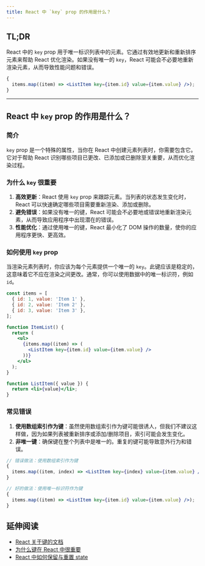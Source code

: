 ```yaml
---
title: React 中 `key` prop 的作用是什么？
---
```


## TL;DR

React 中的 `key` prop 用于唯一标识列表中的元素。它通过有效地更新和重新排序元素来帮助 React 优化渲染。如果没有唯一的 `key`，React 可能会不必要地重新渲染元素，从而导致性能问题和错误。

```jsx
{
  items.map((item) => <ListItem key={item.id} value={item.value} />);
}
```

***

## React 中 `key` prop 的作用是什么？

### 简介

`key` prop 是一个特殊的属性，当你在 React 中创建元素列表时，你需要包含它。它对于帮助 React 识别哪些项目已更改、已添加或已删除至关重要，从而优化渲染过程。

### 为什么 `key` 很重要

1. **高效更新**：React 使用 `key` prop 来跟踪元素。当列表的状态发生变化时，React 可以快速确定哪些项目需要重新渲染、添加或删除。
2. **避免错误**：如果没有唯一的键，React 可能会不必要地或错误地重新渲染元素，从而导致应用程序中出现潜在的错误。
3. **性能优化**：通过使用唯一的键，React 最小化了 DOM 操作的数量，使你的应用程序更快、更高效。

### 如何使用 `key` prop

当渲染元素列表时，你应该为每个元素提供一个唯一的 `key`。此键应该是稳定的，这意味着它不应在渲染之间更改。通常，你可以使用数据中的唯一标识符，例如 `id`。

```jsx
const items = [
  { id: 1, value: 'Item 1' },
  { id: 2, value: 'Item 2' },
  { id: 3, value: 'Item 3' },
];

function ItemList() {
  return (
    <ul>
      {items.map((item) => (
        <ListItem key={item.id} value={item.value} />
      ))}
    </ul>
  );
}

function ListItem({ value }) {
  return <li>{value}</li>;
}
```

### 常见错误

1. **使用数组索引作为键**：虽然使用数组索引作为键可能很诱人，但我们不建议这样做，因为如果列表被重新排序或添加/删除项目，索引可能会发生变化。
2. **非唯一键**：确保键在整个列表中是唯一的。重复的键可能导致意外行为和错误。

```jsx
// 错误做法：使用数组索引作为键
{
  items.map((item, index) => <ListItem key={index} value={item.value} />);
}

// 好的做法：使用唯一标识符作为键
{
  items.map((item) => <ListItem key={item.id} value={item.value} />);
}
```

## 延伸阅读

* [React 关于键的文档](https://react.dev/learn/rendering-lists#why-does-react-need-keys)
* [为什么键在 React 中很重要](https://medium.com/@robinpokorny/index-as-a-key-is-an-anti-pattern-e0349aece318)
* [React 中如何保留与重置 state](https://react.dev/learn/preserving-and-resetting-state)
